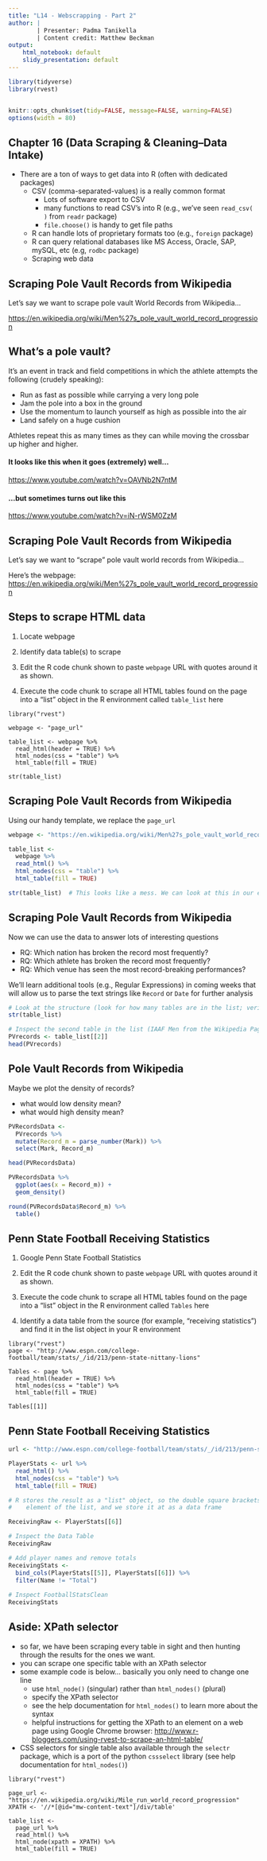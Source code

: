 ```yaml
---
title: "L14 - Webscrapping - Part 2"
author: |
        | Presenter: Padma Tanikella
        | Content credit: Matthew Beckman
output: 
    html_notebook: default
    slidy_presentation: default
---
```


```r
library(tidyverse)
library(rvest)


knitr::opts_chunk$set(tidy=FALSE, message=FALSE, warning=FALSE)
options(width = 80)
```



## Chapter 16 (Data Scraping & Cleaning--Data Intake)

- There are a ton of ways to get data into R (often with dedicated packages)
    - CSV (comma-separated-values) is a really common format
        - Lots of software export to CSV
        - many functions to read CSV's into R (e.g., we've seen `read_csv( )` from `readr` package)
        - `file.choose()`  is handy to get file paths
    - R can handle lots of proprietary formats too (e.g., `foreign` package)
    - R can query relational databases like MS Access, Oracle, SAP, mySQL, etc (e.g, `rodbc` package)
    - Scraping web data



## Scraping Pole Vault Records from Wikipedia

Let's say we want to scrape pole vault World Records from Wikipedia...

<https://en.wikipedia.org/wiki/Men%27s_pole_vault_world_record_progression>



## What's a pole vault?

It's an event in track and field competitions in which the athlete attempts the following (crudely speaking):   

- Run as fast as possible while carrying a very long pole 
- Jam the pole into a box in the ground  
- Use the momentum to launch yourself as high as possible into the air  
- Land safely on a huge cushion 

Athletes repeat this as many times as they can while moving the crossbar up higher and higher.


#### It looks like this when it goes (extremely) well...

<!-- <iframe width="560" height="315" src="https://youtu.be/K9YoR_z-POc" frameborder="0" allow="accelerometer; autoplay; encrypted-media; gyroscope; picture-in-picture" allowfullscreen></iframe> -->

<https://www.youtube.com/watch?v=OAVNb2N7ntM>



#### ...but sometimes turns out like this

<!-- <iframe width="560" height="315" src="https://www.youtube.com/embed/iN-rWSM0ZzM" title="YouTube video player" frameborder="0" allow="accelerometer; autoplay; clipboard-write; encrypted-media; gyroscope; picture-in-picture" allowfullscreen></iframe> -->

<https://www.youtube.com/watch?v=iN-rWSM0ZzM>




## Scraping Pole Vault Records from Wikipedia

Let's say we want to "scrape" pole vault world records from Wikipedia...

Here's the webpage:
<https://en.wikipedia.org/wiki/Men%27s_pole_vault_world_record_progression>



## Steps to scrape HTML data

1. Locate webpage

2. Identify data table(s) to scrape

3. Edit the R code chunk shown to paste `webpage` URL with quotes around it as shown.

4. Execute the code chunk to scrape all HTML tables found on the page into a "list" object in the R environment called `table_list` here


```
library("rvest")

webpage <- "page_url"

table_list <- webpage %>%
  read_html(header = TRUE) %>%
  html_nodes(css = "table") %>%
  html_table(fill = TRUE)

str(table_list)

```





## Scraping Pole Vault Records from Wikipedia

Using our handy template, we replace the `page_url`


```r
webpage <- "https://en.wikipedia.org/wiki/Men%27s_pole_vault_world_record_progression"

table_list <- 
  webpage %>%
  read_html() %>%
  html_nodes(css = "table") %>%
  html_table(fill = TRUE)

str(table_list)  # This looks like a mess. We can look at this in our environment pannel

```


## Scraping Pole Vault Records from Wikipedia

Now we can use the data to answer lots of interesting questions

- RQ: Which nation has broken the record most frequently?
- RQ: Which athlete has broken the record most frequently?
- RQ: Which venue has seen the most record-breaking performances?

We'll learn additional tools (e.g., Regular Expressions) in coming weeks that will allow us to parse the text strings like `Record` or `Date` for further analysis

```r
# Look at the structure (look for how many tables are in the list; verify they are "data.frame" format)
str(table_list)

# Inspect the second table in the list (IAAF Men from the Wikipedia Page)
PVrecords <- table_list[[2]]
head(PVrecords) 
```



## Pole Vault Records from Wikipedia

Maybe we plot the density of records?

- what would low density mean?
- what would high density mean?


```r
PVRecordsData <- 
  PVrecords %>%
  mutate(Record_m = parse_number(Mark)) %>% 
  select(Mark, Record_m)

head(PVRecordsData)

PVRecordsData %>%
  ggplot(aes(x = Record_m)) +
  geom_density() 

round(PVRecordsData$Record_m) %>%
  table()

```



## Penn State Football Receiving Statistics

1. Google Penn State Football Statistics

2. Edit the R code chunk shown to paste `webpage` URL with quotes around it as shown.

3. Execute the code chunk to scrape all HTML tables found on the page into a "list" object in the R environment called `Tables` here

4. Identify a data table from the source (for example, "receiving statistics") and find it in the list object in your R environment


```
library("rvest")
page <- "http://www.espn.com/college-football/team/stats/_/id/213/penn-state-nittany-lions"

Tables <- page %>%
  read_html(header = TRUE) %>%
  html_nodes(css = "table") %>%
  html_table(fill = TRUE)
```

```
Tables[[1]]
```


## Penn State Football Receiving Statistics


```r
url <- "http://www.espn.com/college-football/team/stats/_/id/213/penn-state-nittany-lions"

PlayerStats <- url %>%
  read_html() %>%
  html_nodes(css = "table") %>%
  html_table(fill = TRUE)
```


```r
# R stores the result as a "list" object, so the double square brackets select an 
#    element of the list, and we store it at as a data frame

ReceivingRaw <- PlayerStats[[6]]

# Inspect the Data Table
ReceivingRaw

# Add player names and remove totals 
ReceivingStats <- 
  bind_cols(PlayerStats[[5]], PlayerStats[[6]]) %>%
  filter(Name != "Total")   
  
# Inspect FootballStatsClean
ReceivingStats
```



## Aside: XPath selector

- so far, we have been scraping every table in sight and then hunting through the results for the ones we want.
- you can scrape one specific table with an XPath selector
- some example code is below... basically you only need to change one line
    - use `html_node()` (singular) rather than `html_nodes()` (plural)
    - specify the XPath selector
    - see the help documentation for `html_nodes()` to learn more about the syntax
    - helpful instructions for getting the XPath to an element on a web page using Google Chrome browser: <http://www.r-bloggers.com/using-rvest-to-scrape-an-html-table/>
- CSS selectors for single table also available through the `selectr` package, which is a port of the python `cssselect` library (see help documentation for `html_nodes()`)


```
library("rvest")

page_url <- "https://en.wikipedia.org/wiki/Mile_run_world_record_progression"
XPATH <- '//*[@id="mw-content-text"]/div/table'

table_list <- 
  page_url %>%
  read_html() %>%
  html_node(xpath = XPATH) %>%
  html_table(fill = TRUE)

```

